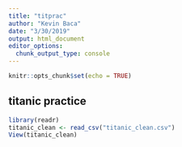 ```yaml
---
title: "titprac"
author: "Kevin Baca"
date: "3/30/2019"
output: html_document
editor_options: 
  chunk_output_type: console
---
```


```r
knitr::opts_chunk$set(echo = TRUE)
```

## titanic practice

```r
library(readr)
titanic_clean <- read_csv("titanic_clean.csv")
View(titanic_clean)
```

